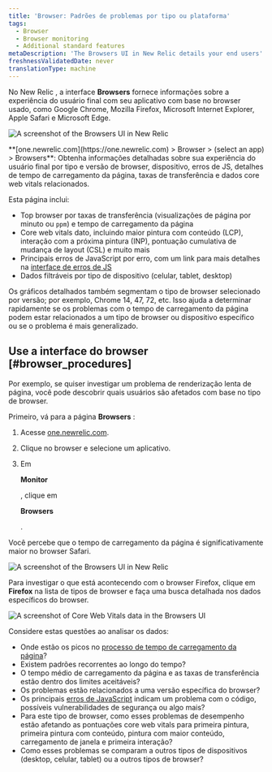 ```yaml
---
title: 'Browser: Padrões de problemas por tipo ou plataforma'
tags:
  - Browser
  - Browser monitoring
  - Additional standard features
metaDescription: 'The Browsers UI in New Relic details your end users'' experience with your app by type (Chrome, Edge, Safari, etc.) and platform (mobile, tablet, desktop).'
freshnessValidatedDate: never
translationType: machine
---
```





No New Relic <InlinePopover type="browser"/>, a interface <DoNotTranslate>**Browsers**</DoNotTranslate> fornece informações sobre a experiência do usuário final com seu aplicativo com base no browser usado, como Google Chrome, Mozilla Firefox, Microsoft Internet Explorer, Apple Safari e Microsoft Edge.

<img
  title="Browsers UI"
  alt="A screenshot of the Browsers UI in New Relic"
  src={browserBrowsersUi}
/>

<figcaption>
  <DoNotTranslate>**[one.newrelic.com](https://one.newrelic.com) > Browser > (select an app) > Browsers**</DoNotTranslate>: Obtenha informações detalhadas sobre sua experiência do usuário final por tipo e versão de browser, dispositivo, erros de JS, detalhes de tempo de carregamento da página, taxas de transferência e dados core web vitals relacionados.
</figcaption>

Esta página inclui:

* Top browser por taxas de transferência (visualizações de página por minuto ou `ppm`) e tempo de carregamento da página
* Core web vitals dato, incluindo maior pintura com conteúdo (LCP), interação com a próxima pintura (INP), pontuação cumulativa de mudança de layout (CSL) e muito mais
* Principais erros de JavaScript por erro, com um link para mais detalhes na [interface de erros de JS](/docs/browser/new-relic-browser/browser-pro-features/javascript-errors-page-detect-analyze-errors/)
* Dados filtráveis por tipo de dispositivo (celular, tablet, desktop)

Os gráficos detalhados também segmentam o tipo de browser selecionado por versão; por exemplo, Chrome 14, 47, 72, etc. Isso ajuda a determinar rapidamente se os problemas com o tempo de carregamento da página podem estar relacionados a um tipo de browser ou dispositivo específico ou se o problema é mais generalizado.

## Use a interface do browser [#browser_procedures]

Por exemplo, se quiser investigar um problema de renderização lenta de página, você pode descobrir quais usuários são afetados com base no tipo de browser.

Primeiro, vá para a página <DoNotTranslate>**Browsers**</DoNotTranslate> :

1. Acesse [one.newrelic.com](https://one.newrelic.com).

2. Clique no browser e selecione um aplicativo.

3. Em

   <DoNotTranslate>**Monitor**</DoNotTranslate>

   , clique em

   <DoNotTranslate>**Browsers**</DoNotTranslate>

   .

Você percebe que o tempo de carregamento da página é significativamente maior no browser Safari.

<img
  title="Browsers UI"
  alt="A screenshot of the Browsers UI in New Relic"
  src={browserBrowserLoadTime}
/>

Para investigar o que está acontecendo com o browser Firefox, clique em <DoNotTranslate>**Firefox**</DoNotTranslate> na lista de tipos de browser e faça uma busca detalhada nos dados específicos do browser.

<img
  title="Core Web Vitals data in the Browsers UI"
  alt="A screenshot of Core Web Vitals data in the Browsers UI"
  src={browserChromeExample}
/>

Considere estas questões ao analisar os dados:

* Onde estão os picos no [processo de tempo de carregamento da página](/docs/browser/new-relic-browser/page-load-timing-resources/page-load-timing-process)?
* Existem padrões recorrentes ao longo do tempo?
* O tempo médio de carregamento da página e as taxas de transferência estão dentro dos limites aceitáveis?
* Os problemas estão relacionados a uma versão específica do browser?
* Os principais [erros de JavaScript](/docs/browser/new-relic-browser/browser-pro-features/javascript-errors-page-detect-analyze-errors/) indicam um problema com o código, possíveis vulnerabilidades de segurança ou algo mais?
* Para este tipo de browser, como esses problemas de desempenho estão afetando as pontuações core web vitals para primeira pintura, primeira pintura com conteúdo, pintura com maior conteúdo, carregamento de janela e primeira interação?
* Como esses problemas se comparam a outros tipos de dispositivos (desktop, celular, tablet) ou a outros tipos de browser?